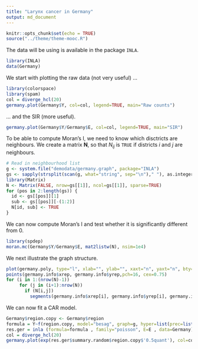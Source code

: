 ---
title: "Larynx cancer in Germany"
output: md_document
---

```{r setup, include=FALSE}
knitr::opts_chunk$set(echo = TRUE)
source("../theme/theme-mooc.R")
```

The data will be using is available in the package `INLA`.

```{r}
library(INLA)
data(Germany)
```

We start with plotting the raw data (not very useful) ...
```{r, fig.width=7, fig.height=7}
library(colorspace)
library(spam)
col = diverge_hcl(20)
germany.plot(Germany$Y, col=col, legend=TRUE, main="Raw counts")
```

... and the SIR (more useful).
```{r, fig.width=7, fig.height=7}
germany.plot(Germany$Y/Germany$E, col=col, legend=TRUE, main="SIR")
```

To be able to compute Moran's I, we need to know which disctricts are neighbours. We create a matrix $\mathbf{N}$, so that $N_{ij}$ is `TRUE` if districts $i$ and $j$ are neighbours.
```{r}
# Read in neighbourhood list
g <- system.file("demodata/germany.graph", package="INLA")
gs <- sapply(strsplit(scan(g, what="string", sep="\n")," "), as.integer)
library(Matrix)
N <- Matrix(FALSE, nrow=gs[[1]], ncol=gs[[1]], sparse=TRUE)
for (pos in 2:length(gs)) {
  id <- gs[[pos]][1]
  sub <- gs[[pos]][-(1:2)]
  N[id, sub] <- TRUE
}
```

We can now compute Moran's I and test whether it is significantly different from 0.
```{r}
library(spdep)
moran.mc(Germany$Y/Germany$E, mat2listw(N), nsim=1e4)
```

We next illustrate the graph structure.
```{r, fig.width=7, fig.height=7}
plot(germany.poly, type="l", xlab="", ylab="", xaxt="n", yaxt="n", bty="n", col=rgb(0,0,0,0.25))
points(germany.info$xrep, germany.info$yrep,pch=16, cex=0.75)
for (i in 1:(nrow(N)-1))
     for (j in (i+1):nrow(N))
       if (N[i,j])
         segments(germany.info$xrep[i], germany.info$yrep[i], germany.info$xrep[j], germany.info$yrep[j])
```

We can now fit a CAR model.
```{r, fig.width=7, fig.height=7}
Germany$region.copy <- Germany$region
formula = Y~f(region.copy, model="besag", graph=g, hyper=list(prec=list(param =c(1,0.01))), constr = TRUE ) +  f(region, model="iid", hyper=list(prec=list(param=c(1,0.01))))
res.ger = inla (formula=formula , family="poisson", E=E , data=Germany)
col = diverge_hcl(20)
germany.plot(exp(res.ger$summary.random$region.copy$'0.5quant'), col=col, legend=TRUE)
```
